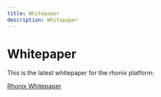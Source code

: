 ```yaml
---
title: Whitepaper
description: Whitepaper
---
```



# Whitepaper

This is the latest whitepaper for the rhonix platform:

[Rhonix Whitepaper](../../../../assets/whitepaper/Rhonix_Company_Whitepaper.pdf)
